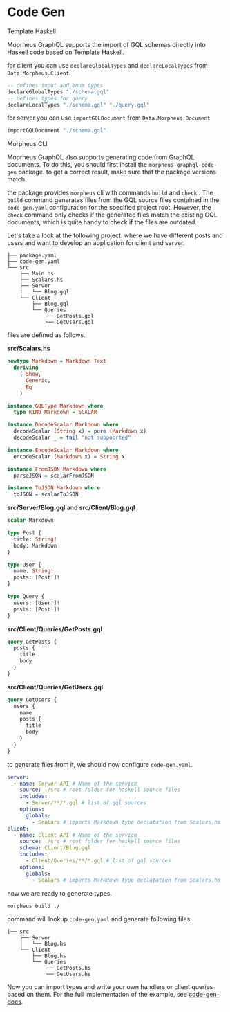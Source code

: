
<SEO title="Code Gen" />

# Code Gen

<Section id="th">Template Haskell</Section>

Moprheus GraphQL supports the import of GQL schemas directly into Haskell code based on Template Haskell.

for client you can use `declareGlobalTypes` and `declareLocalTypes` from `Data.Morpheus.Client`.

```hs
-- defines input and enum types
declareGlobalTypes "./schema.gql"
-- defines types for query
declareLocalTypes "./schema.gql" "./query.gql"
```

for server you can use `importGQLDocument` from `Data.Morpheus.Document`

```hs
importGQLDocument "./schema.gql"
```

<Section id="cli">Morpheus CLI</Section>

Moprheus GraphQL also supports generating code from GraphQL
documents. To do this, you should first install
the `morpheus-graphql-code-gen` package. to get a correct result,
make sure that the package versions match.

the package provides `morpheus` cli with commands `build` and `check` .
The `build` command generates files from the GQL source files
contained in the `code-gen.yaml` configuration for the specified project root.
However, the `check` command only checks if the generated files match the existing GQL documents,
which is quite handy to check if the files are outdated.

Let's take a look at the following project. where we have different
posts and users and want to develop an application for client and server.

```
├── package.yaml
├── code-gen.yaml
└── src
    ├── Main.hs
    ├── Scalars.hs
    ├── Server
    |   └── Blog.gql
    └── Client
        ├── Blog.gql
        └── Queries
            ├── GetPosts.gql
            └── GetUsers.gql
```

files are defined as follows.

**src/Scalars.hs**

```hs
newtype Markdown = Markdown Text
  deriving
    ( Show,
      Generic,
      Eq
    )

instance GQLType Markdown where
  type KIND Markdown = SCALAR

instance DecodeScalar Markdown where
  decodeScalar (String x) = pure (Markdown x)
  decodeScalar _ = fail "not suppoorted"

instance EncodeScalar Markdown where
  encodeScalar (Markdown x) = String x

instance FromJSON Markdown where
  parseJSON = scalarFromJSON

instance ToJSON Markdown where
  toJSON = scalarToJSON
```

**src/Server/Blog.gql** and **src/Client/Blog.gql**

```graphql
scalar Markdown

type Post {
  title: String!
  body: Markdown
}

type User {
  name: String!
  posts: [Post!]!
}

type Query {
  users: [User!]!
  posts: [Post!]!
}
```

**src/Client/Queries/GetPosts.gql**

```graphql
query GetPosts {
  posts {
    title
    body
  }
}
```

**src/Client/Queries/GetUsers.gql**

```graphql
query GetUsers {
  users {
    name
    posts {
      title
      body
    }
  }
}
```

to generate files from it, we should now configure `code-gen.yaml`.

```yaml
server:
  - name: Server API # Name of the service
    source: ./src # root folder for haskell source files
    includes:
      - Server/**/*.gql # list of gql sources
    options:
      globals:
        - Scalars # imports Markdown type declatation from Scalars.hs
client:
  - name: Client API # Name of the service
    source: ./src # root folder for haskell source files
    schema: Client/Blog.gql
    includes:
      - Client/Queries/**/*.gql # list of gql sources
    options:
      globals:
        - Scalars # imports Markdown type declatation from Scalars.hs
```

now we are ready to generate types.

```ssh
morpheus build ./
```

command will lookup `code-gen.yaml` and generate following files.

```
|── src
    ├── Server
    |   └── Blog.hs
    └── Client
        ├── Blog.hs
        └── Queries
            ├── GetPosts.hs
            └── GetUsers.hs
```

Now you can import types and write your own handlers or client queries based on them. For the full implementation of the example, see [code-gen-docs](https://github.com/morpheusgraphql/morpheus-graphql/tree/main/examples/code-gen-docs).
